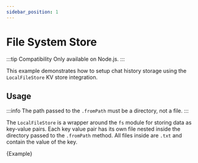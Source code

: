 ```yaml
---
sidebar_position: 1
---
```


# File System Store

:::tip Compatibility
Only available on Node.js.
:::

This example demonstrates how to setup chat history storage using the `LocalFileStore` KV store integration.

## Usage

:::info
The path passed to the `.fromPath` must be a directory, not a file.
:::

The `LocalFileStore` is a wrapper around the `fs` module for storing data as key-value pairs.
Each key value pair has its own file nested inside the directory passed to the `.fromPath` method.
All files inside are `.txt` and contain the value of the key.


<CodeBlock language="typescript">{Example}</CodeBlock>
